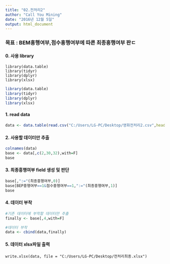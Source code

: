 ---
title: "02.전처리2"
author: "Call You Mining"
date: "2016년 12월 5일"
output: html_document
---
### 목표 : BEM흥행여부,점수흥행여부에 따른 최종흥행여부 판ㄷ

#### 0. 사용 library
```
library(data.table)
library(tidyr)
library(dplyr)
library(xlsx)
```
```{r include=FALSE, cache=FALSE}
library(data.table)
library(tidyr)
library(dplyr)
library(xlsx)
```

#### 1. read data
```{r}
data <- data.table(read.csv("C:/Users/LG-PC/Desktop/영화전처리2.csv",header=T))
```

#### 2. 사용할 데이터만 추출
```{r}
colnames(data)
base <- data[,c(2,30,32),with=F]
base
```

#### 3. 최종흥행여부 field 생성 및 판단
```{r}
base[,":="(최종흥행여부,0)]
base[BEP흥행여부==1&점수흥행여부==1,":="(최종흥행여부,1)]
base
```

#### 4. 데이터 부착
```{r}
#기존 데이터에 부착할 데이터만 추출
finally <- base[,4,with=F]

#데이터 부착
data <- cbind(data,finally)
```

#### 5. 데이터 xlsx파일 출력
```
write.xlsx(data, file = "C:/Users/LG-PC/Desktop/전처리최종.xlsx")
```
